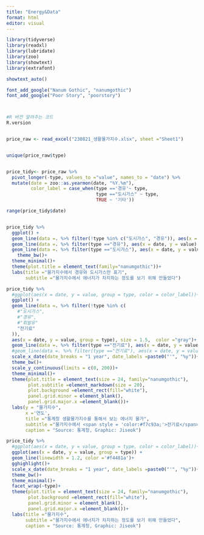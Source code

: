 ```yaml
---
title: "Energy&Data"
format: html
editor: visual
---
```


```r
library(tidyverse)
library(readxl)
library(lubridate)
library(zoo)
library(showtext)
library(extrafont)

showtext_auto()

font_add_google("Nanum Gothic", "nanumgothic")
font_add_google("Poor Story", "poorstory")



#R 버전 알려주는 코드 
R.version


price_raw <- read_excel("230821_생활물가지수.xlsx", sheet ="Sheet1")


unique(price_raw$type)


price_tidy<- price_raw %>% 
  pivot_longer(-type, values_to ="value", names_to = "date") %>% 
  mutate(date = zoo::as.yearmon(date, "%Y.%m"),
         color_label = case_when(type =='경유'~ type,
                                 type =="도시가스" ~ type,
                                 TRUE ~ '기타'))

range(price_tidy$date)



```

```r


price_tidy %>% 
  ggplot() +
  geom_line(data =. %>% filter(!type %in% c("도시가스", "경유")), aes(x = date, y = value, group = type), linewidth = 1.2,  color ="gray")+
  geom_line(data =. %>% filter(type =="경유"), aes(x = date, y = value), linewidth = 1.5,  color ="red")+
  geom_line(data =. %>% filter(type =="도시가스"), aes(x = date, y = value), linewidth = 1.5,  color ="blue")+
    theme_bw()+
  theme_minimal()+
  theme(plot.title = element_text(family="nanumgothic"))+
  labs(title ="물가지수에서 경유와 도시가스만 표기",
       subtitle ="물가지수에서 에너지가 차지하는 정도를 보기 위해 만들었다")


```


```r
price_tidy %>% 
  #ggplot(aes(x = date, y = value, group = type, color = color_label))+
  ggplot() +
  geom_line(data =. %>% filter(!type %in% c(
    #"도시가스", 
    #"경유", 
    #"휘발유"
    "전기료"
  )), 
  aes(x = date, y = value, group = type), size = 1.5,  color ="gray")+
  geom_line(data =. %>% filter(type =="전기료"), aes(x = date, y = value), size = 2,  color ="#f7c93a")+
  #geom_line(data =. %>% filter(type =="전기료"), aes(x = date, y = value), size = 1.5,  color ="brown")+
  scale_x_date(date_breaks = "1 year", date_labels =paste0("'", "%y"))+
  theme_bw()+
  scale_y_continuous(limits = c(0, 200))+
  theme_minimal()+
  theme(plot.title = element_text(size = 24, family="nanumgothic"),
        plot.subtitle =element_markdown(size = 20),
        plot.background =element_rect(fill="white"),
        panel.grid.minor = element_blank(),
        panel.grid.major.x =element_blank())+
  labs(y = "물가지수",
       x ='연도',
       title ="통계청 생활물가지수를 통해서 보는 에너지 물가",
       subtitle ="물가지수에서 <span style = 'color:#f7c93a;'>전기료</span>만 표기",
       caption = "Source: 통계청, Graphic: Jiseok")

```


```r

price_tidy %>% 
  #ggplot(aes(x = date, y = value, group = type, color = color_label))+
  ggplot(aes(x = date, y = value, group = type)) +
  geom_line(linewidth = 1.2, color ='#f4481a')+
  gghighlight()+
  scale_x_date(date_breaks = "1 year", date_labels =paste0("'", "%y"))+
  theme_bw()+
  theme_minimal()+
  facet_wrap(~type)+
  theme(plot.title = element_text(size = 24, family="nanumgothic"),
        plot.background =element_rect(fill="white"),
        panel.grid.minor = element_blank(),
        panel.grid.major.x =element_blank())+
  labs(title ="물가지수",
       subtitle ="물가지수에서 에너지가 차지하는 정도를 보기 위해 만들었다",
       caption = "Source: 통계청, Graphic: Jiseok")

```

